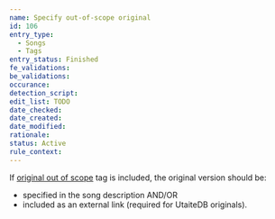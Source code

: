 ```yaml
---
name: Specify out-of-scope original
id: 106
entry_type:
  - Songs
  - Tags
entry_status: Finished
fe_validations:
be_validations:
occurance:
detection_script:
edit_list: TODO
date_checked:
date_created:
date_modified:
rationale:
status: Active
rule_context:
---
```

If [original out of scope](https://vocadb.net/T/3282) tag is included, the original version should be:
- specified in the song description AND/OR
- included as an external link (required for UtaiteDB originals).